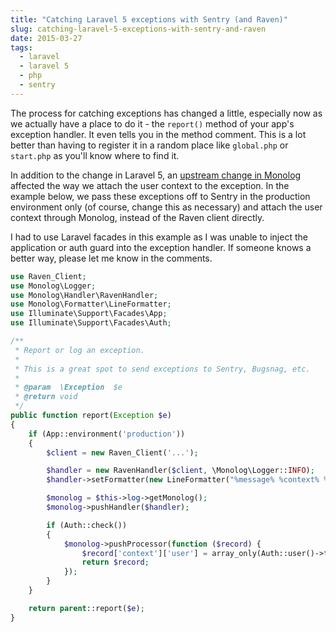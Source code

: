```yaml
---
title: "Catching Laravel 5 exceptions with Sentry (and Raven)"
slug: catching-laravel-5-exceptions-with-sentry-and-raven
date: 2015-03-27
tags:
  - laravel
  - laravel 5
  - php
  - sentry
---
```


The process for catching exceptions has changed a little, especially now as we actually have a place to do it - the `report()` method of your app's exception handler. It even tells you in the method comment. This is a lot better than having to register it in a random place like `global.php` or `start.php` as you'll know where to find it.

In addition to the change in Laravel 5, an [upstream change in Monolog](https://github.com/Seldaek/monolog/commit/c1fd9cddf2f2d4f49dc56cb647681ee086c6fca3) affected the way we attach the user context to the exception. In the example below, we pass these exceptions off to Sentry in the production environment only (of course, change this as necessary) and attach the user context through Monolog, instead of the Raven client directly.

I had to use Laravel facades in this example as I was unable to inject the application or auth guard into the exception handler. If someone knows a better way, please let me know in the comments.

```php
use Raven_Client;
use Monolog\Logger;
use Monolog\Handler\RavenHandler;
use Monolog\Formatter\LineFormatter;
use Illuminate\Support\Facades\App;
use Illuminate\Support\Facades\Auth;

/**
 * Report or log an exception.
 *
 * This is a great spot to send exceptions to Sentry, Bugsnag, etc.
 *
 * @param  \Exception  $e
 * @return void
 */
public function report(Exception $e)
{
    if (App::environment('production'))
    {
        $client = new Raven_Client('...');

        $handler = new RavenHandler($client, \Monolog\Logger::INFO);
        $handler->setFormatter(new LineFormatter("%message% %context% %extra%\n"));

        $monolog = $this->log->getMonolog();
        $monolog->pushHandler($handler);

        if (Auth::check())
        {
            $monolog->pushProcessor(function ($record) {
                $record['context']['user'] = array_only(Auth::user()->toArray(), ['id', 'email']);
                return $record;
            });
        }
    }

    return parent::report($e);
}
```
